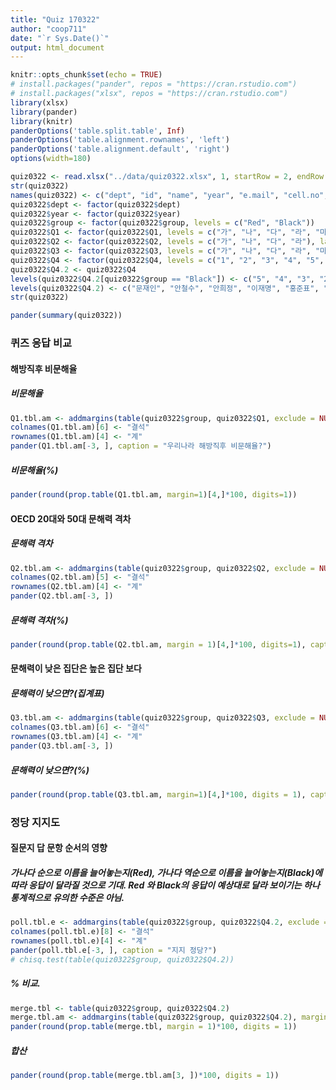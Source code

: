 ```yaml
---
title: "Quiz 170322"
author: "coop711"
date: "`r Sys.Date()`"
output: html_document
---
```


```r
knitr::opts_chunk$set(echo = TRUE)
# install.packages("pander", repos = "https://cran.rstudio.com")
# install.packages("xlsx", repos = "https://cran.rstudio.com")
library(xlsx)
library(pander)
library(knitr)
panderOptions('table.split.table', Inf)
panderOptions('table.alignment.rownames', 'left')
panderOptions('table.alignment.default', 'right')
options(width=180)
```

```r
quiz0322 <- read.xlsx("../data/quiz0322.xlsx", 1, startRow = 2, endRow = 161, colIndex = c(3:7, 9:13, 15), colClasses=c(rep("character", 11)), stringsAsFactors = FALSE)
str(quiz0322)
names(quiz0322) <- c("dept", "id", "name", "year", "e.mail", "cell.no", "Q1", "Q2", "Q3", "Q4", "group")
quiz0322$dept <- factor(quiz0322$dept)
quiz0322$year <- factor(quiz0322$year)
quiz0322$group <- factor(quiz0322$group, levels = c("Red", "Black"))
quiz0322$Q1 <- factor(quiz0322$Q1, levels = c("가", "나", "다", "라", "마"), labels = c("90%", "80%", "50%", "20%", "10%"))
quiz0322$Q2 <- factor(quiz0322$Q2, levels = c("가", "나", "다", "라"), labels = c("대한민국", "영국", "이탈리아", "미국"))
quiz0322$Q3 <- factor(quiz0322$Q3, levels = c("가", "나", "다", "라", "마"), labels = c("중위임금60%낮음", "실직가능성2배", "좋지않은건강", "활동참여미흡", "타인신뢰부족"))
quiz0322$Q4 <- factor(quiz0322$Q4, levels = c("1", "2", "3", "4", "5", "9", "10"))
quiz0322$Q4.2 <- quiz0322$Q4
levels(quiz0322$Q4.2[quiz0322$group == "Black"]) <- c("5", "4", "3", "2", "1", "9", "10")
levels(quiz0322$Q4.2) <- c("문재인", "안철수", "안희정", "이재명", "홍준표", "없다", "모름/무응답")
str(quiz0322)
```

```r
pander(summary(quiz0322))
```

### 퀴즈 응답 비교

#### 해방직후 비문해율

##### 비문해율

```r
Q1.tbl.am <- addmargins(table(quiz0322$group, quiz0322$Q1, exclude = NULL), margin = 1)
colnames(Q1.tbl.am)[6] <- "결석"
rownames(Q1.tbl.am)[4] <- "계"
pander(Q1.tbl.am[-3, ], caption = "우리나라 해방직후 비문해율?")
```

##### 비문해율(%)

```r
pander(round(prop.table(Q1.tbl.am, margin=1)[4,]*100, digits=1))
```

#### OECD 20대와 50대 문해력 격차

##### 문해력 격차

```r
Q2.tbl.am <- addmargins(table(quiz0322$group, quiz0322$Q2, exclude = NULL), margin = 1)
colnames(Q2.tbl.am)[5] <- "결석"
rownames(Q2.tbl.am)[4] <- "계"
pander(Q2.tbl.am[-3, ])
```

##### 문해력 격차(%)

```r
pander(round(prop.table(Q2.tbl.am, margin = 1)[4,]*100, digits=1), caption = "문해력격차가 큰 나라?")
```

#### 문해력이 낮은 집단은 높은 집단 보다  

##### 문해력이 낮으면?(집계표)

```r
Q3.tbl.am <- addmargins(table(quiz0322$group, quiz0322$Q3, exclude = NULL), margin = 1)
colnames(Q3.tbl.am)[6] <- "결석"
rownames(Q3.tbl.am)[4] <- "계"
pander(Q3.tbl.am[-3, ])
```

##### 문해력이 낮으면?(%)

```r
pander(round(prop.table(Q3.tbl.am, margin=1)[4,]*100, digits = 1), caption = "문해력이 낮으면?")
```

### 정당 지지도

#### 질문지 답 문항 순서의 영향

##### 가나다 순으로 이름을 늘어놓는지(Red), 가나다 역순으로 이름을 늘어놓는지(Black)에 따라 응답이 달라질 것으로 기대. Red 와 Black의 응답이 예상대로 달라 보이기는 하나 통계적으로 유의한 수준은 아님.

```r
poll.tbl.e <- addmargins(table(quiz0322$group, quiz0322$Q4.2, exclude = NULL), margin = 1)
colnames(poll.tbl.e)[8] <- "결석"
rownames(poll.tbl.e)[4] <- "계"
pander(poll.tbl.e[-3, ], caption = "지지 정당?")
# chisq.test(table(quiz0322$group, quiz0322$Q4.2))
```

##### % 비교.  

```r
merge.tbl <- table(quiz0322$group, quiz0322$Q4.2)
merge.tbl.am <- addmargins(table(quiz0322$group, quiz0322$Q4.2), margin = 1)
pander(round(prop.table(merge.tbl, margin = 1)*100, digits = 1))
```

##### 합산

```r
pander(round(prop.table(merge.tbl.am[3, ])*100, digits = 1))
```

<!--
##### 17학번

```r
ID.17 <- factor(ifelse(substr(quiz0322$id, 1, 4) >= 2017, "17학번", "16학번이전"), levels = c("17학번", "16학번이전"))
No_Vote <- factor(ifelse(quiz0322$Q4.2 %in% c("없다", "모름/무응답"), "No Vote", "Vote"), levels = c("Vote", "No Vote"))
# pander(table(ID.17, quiz0322$Q4.2))
pander(table(ID.17, No_Vote))
chisq.test(table(ID.17, No_Vote))
```


```r
save.image("../R/quiz0322.RData")
```
-->